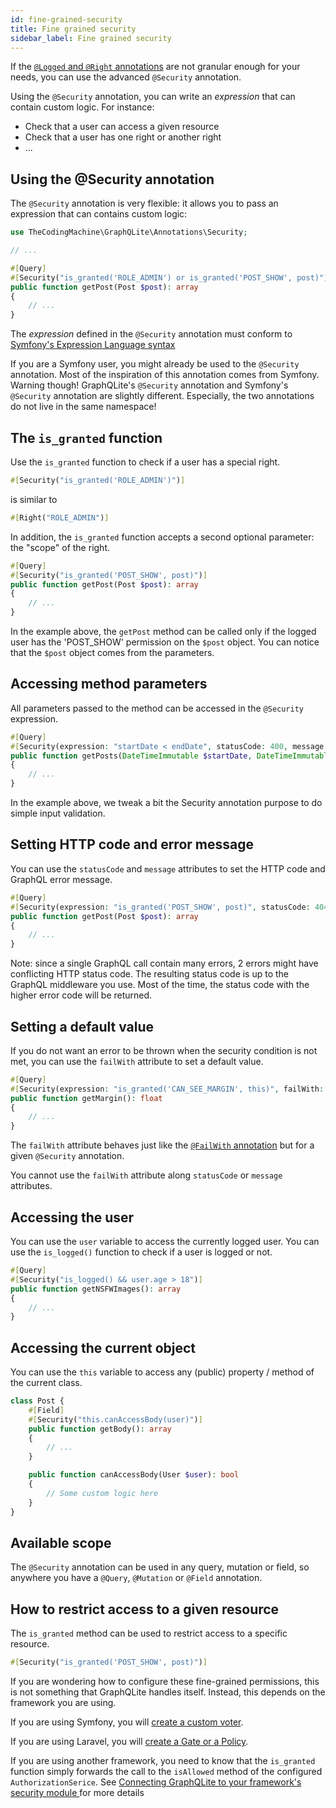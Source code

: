 ```yaml
---
id: fine-grained-security
title: Fine grained security
sidebar_label: Fine grained security
---
```



If the [`@Logged` and `@Right` annotations](authentication-authorization.mdx#logged-and-right-annotations) are not
granular enough for your needs, you can use the advanced `@Security` annotation.

Using the `@Security` annotation, you can write an *expression* that can contain custom logic. For instance:

- Check that a user can access a given resource
- Check that a user has one right or another right
- ...

## Using the @Security annotation

The `@Security` annotation is very flexible: it allows you to pass an expression that can contains custom logic:


```php
use TheCodingMachine\GraphQLite\Annotations\Security;

// ...

#[Query]
#[Security("is_granted('ROLE_ADMIN') or is_granted('POST_SHOW', post)")]
public function getPost(Post $post): array
{
    // ...
}
```

The *expression* defined in the `@Security` annotation must conform to [Symfony's Expression Language syntax](https://symfony.com/doc/4.4/components/expression_language/syntax.html)

<div class="alert alert--info">
    If you are a Symfony user, you might already be used to the <code>@Security</code> annotation. Most of the inspiration
    of this annotation comes from Symfony. Warning though! GraphQLite's <code>@Security</code> annotation and
    Symfony's <code>@Security</code> annotation are slightly different. Especially, the two annotations do not live
    in the same namespace!
</div>

## The `is_granted` function

Use the `is_granted` function to check if a user has a special right.


```php
#[Security("is_granted('ROLE_ADMIN')")]
```

is similar to



```php
#[Right("ROLE_ADMIN")]
```

In addition, the `is_granted` function accepts a second optional parameter: the "scope" of the right.


```php
#[Query]
#[Security("is_granted('POST_SHOW', post)")]
public function getPost(Post $post): array
{
    // ...
}
```

In the example above, the `getPost` method can be called only if the logged user has the 'POST_SHOW' permission on the
`$post` object. You can notice that the `$post` object comes from the parameters.

## Accessing method parameters

All parameters passed to the method can be accessed in the `@Security` expression.


```php
#[Query]
#[Security(expression: "startDate < endDate", statusCode: 400, message: "End date must be after start date")]
public function getPosts(DateTimeImmutable $startDate, DateTimeImmutable $endDate): array
{
    // ...
}
```


In the example above, we tweak a bit the Security annotation purpose to do simple input validation.

## Setting HTTP code and error message

You can use the `statusCode` and `message` attributes to set the HTTP code and GraphQL error message.


```php
#[Query]
#[Security(expression: "is_granted('POST_SHOW', post)", statusCode: 404, message: "Post not found (let's pretend the post does not exists!)")]
public function getPost(Post $post): array
{
    // ...
}
```

Note: since a single GraphQL call contain many errors, 2 errors might have conflicting HTTP status code.
The resulting status code is up to the GraphQL middleware you use. Most of the time, the status code with the
higher error code will be returned.

## Setting a default value

If you do not want an error to be thrown when the security condition is not met, you can use the `failWith` attribute
to set a default value.


```php
#[Query]
#[Security(expression: "is_granted('CAN_SEE_MARGIN', this)", failWith: null)]
public function getMargin(): float
{
    // ...
}
```

The `failWith` attribute behaves just like the [`@FailWith` annotation](authentication-authorization.mdx#not-throwing-errors)
but for a given `@Security` annotation.

You cannot use the `failWith` attribute along `statusCode` or `message` attributes.

## Accessing the user

You can use the `user` variable to access the currently logged user.
You can use the `is_logged()` function to check if a user is logged or not.


```php
#[Query]
#[Security("is_logged() && user.age > 18")]
public function getNSFWImages(): array
{
    // ...
}
```

## Accessing the current object

You can use the `this` variable to access any (public) property / method of the current class.


```php
class Post {
    #[Field]
    #[Security("this.canAccessBody(user)")]
    public function getBody(): array
    {
        // ...
    }

    public function canAccessBody(User $user): bool
    {
        // Some custom logic here
    }
}
```

## Available scope

The `@Security` annotation can be used in any query, mutation or field, so anywhere you have a `@Query`, `@Mutation`
or `@Field` annotation.

## How to restrict access to a given resource

The `is_granted` method can be used to restrict access to a specific resource.


```php
#[Security("is_granted('POST_SHOW', post)")]
```

If you are wondering how to configure these fine-grained permissions, this is not something that GraphQLite handles
itself. Instead, this depends on the framework you are using.

If you are using Symfony, you will [create a custom voter](https://symfony.com/doc/current/security/voters.html).

If you are using Laravel, you will [create a Gate or a Policy](https://laravel.com/docs/6.x/authorization).

If you are using another framework, you need to know that the `is_granted` function simply forwards the call to
the `isAllowed` method of the configured `AuthorizationSerice`. See [Connecting GraphQLite to your framework's security module
](implementing-security.md) for more details
